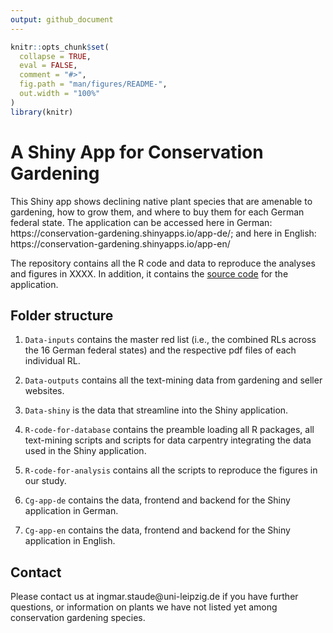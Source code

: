 ```yaml
---
output: github_document
---
```


<!-- README.md is generated from README.Rmd. Please edit that file -->

```r
knitr::opts_chunk$set(
  collapse = TRUE,
  eval = FALSE,
  comment = "#>",
  fig.path = "man/figures/README-",
  out.width = "100%"
)
library(knitr)
```

# A Shiny App for Conservation Gardening

This Shiny app shows declining native plant species that are amenable to gardening, how to grow them, and where to buy them for each German federal state. The application can be accessed here in German:  https://conservation-gardening.shinyapps.io/app-de/; and here in English: https://conservation-gardening.shinyapps.io/app-en/

The repository contains all the R code and data to reproduce the analyses and
figures in XXXX. In addition, it contains the [source code](https://github.com/istaude/conservation-gardening-shiny-app/tree/master/CG-App) for the application.

## Folder structure

1. `Data-inputs` contains the master red list (i.e., the combined RLs across the 16 German federal states) and the respective pdf files of each individual RL.

2. `Data-outputs` contains all the text-mining data from gardening and seller websites.

3. `Data-shiny` is the data that streamline into the Shiny application.

4. `R-code-for-database` contains the preamble loading all R packages, all text-mining scripts and scripts for data carpentry integrating the data used in the Shiny application.

4. `R-code-for-analysis` contains all the scripts to reproduce the figures in our study.

5. `Cg-app-de` contains the data, frontend and backend for the Shiny application in German.

5. `Cg-app-en` contains the data, frontend and backend for the Shiny application in English.


## Contact
Please contact us at ingmar.staude@uni-leipzig.de if you have further questions, or information on plants we have not listed yet among conservation gardening species.


